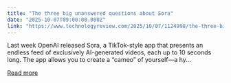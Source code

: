 ```yaml
---
title: "The three big unanswered questions about Sora"
date: "2025-10-07T09:00:00.000Z"
link: "https://www.technologyreview.com/2025/10/07/1124998/the-three-big-unanswered-questions-about-sora/"
---
```


Last week OpenAI released Sora, a TikTok-style app that presents an endless feed of exclusively AI-generated videos, each up to 10 seconds long. The app allows you to create a “cameo” of yourself—a hy...

[Read more](https://www.technologyreview.com/2025/10/07/1124998/the-three-big-unanswered-questions-about-sora/)
